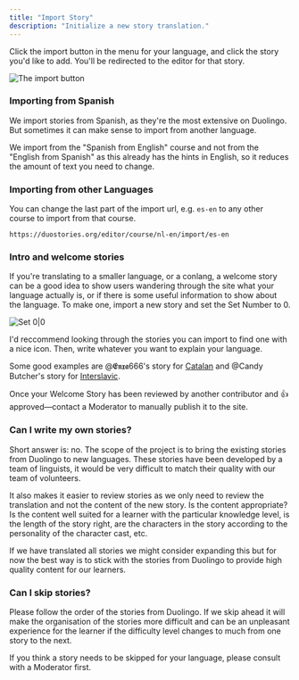```yaml
---
title: "Import Story"
description: "Initialize a new story translation."
---
```


Click the import button in the menu for your language, and click the story you'd like to add. You'll be redirected to the editor for that story.

![The import button](/docs/story-creation/import.png "Import")

### Importing from Spanish

We import stories from Spanish, as they're the most extensive on Duolingo. But sometimes it can make sense
to import from another language.

We import from the "Spanish from English" course and not from the "English from Spanish" as this already has
the hints in English, so it reduces the amount of text you need to change.

### Importing from other Languages

You can change the last part of the import url, e.g. `es-en` to any other course to import from that course.
```
https://duostories.org/editor/course/nl-en/import/es-en
```

### Intro and welcome stories
If you're translating to a smaller language, or a conlang, a welcome story can be a good idea to show users wandering
through the site what your language actually is, or if there is some useful information to show about the language.
To make one, import a new story and set the Set Number to 0.

![Set 0|0](/docs/story-creation/set00.png "Set 0|0")

I'd reccommend looking through the stories you can import to find one with a nice icon.
Then, write whatever you want to explain your language.

Some good examples are @𝕰𝖓𝖝𝖆666's story for [Catalan](https://www.duostories.org/story/2179)
and @Candy Butcher's story for [Interslavic](https://www.duostories.org/story/2030).

Once your Welcome Story has been reviewed by another contributor and 👍 approved—contact
a Moderator to manually publish it to the site.

### Can I write my own stories?
Short answer is: no. The scope of the project is to bring the existing stories from Duolingo to new languages.
These stories have been developed by a team of linguists, it would be very difficult to match their quality with our
team of volunteers.

It also makes it easier to review stories as we only need to review the translation and not the content of the new story.
Is the content appropriate? Is the content well suited for a learner with the particular knowledge level, is the length of
the story right, are the characters in the story according to the personality of the character cast, etc.

If we have translated all stories we might consider expanding this but for now the best way is to stick with the stories
from Duolingo to provide high quality content for our learners.

### Can I skip stories?
Please follow the order of the stories from Duolingo. If we skip ahead it will make the organisation of the stories more
difficult and can be an unpleasant experience for the learner if the difficulty level changes to much from one story to
the next.

If you think a story needs to be skipped for your language, please consult with a Moderator first.
